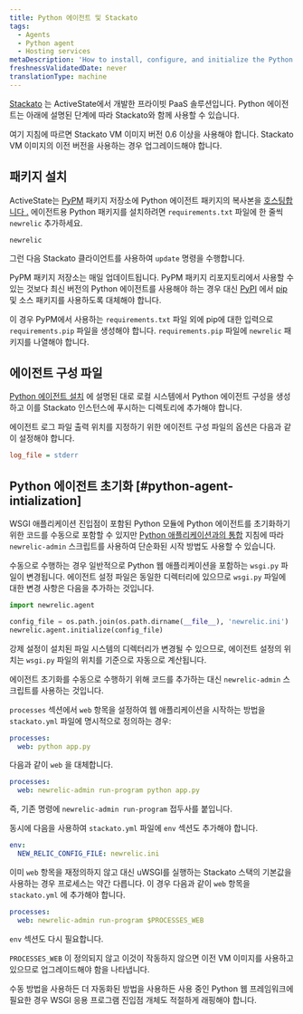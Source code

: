 ```yaml
---
title: Python 에이전트 및 Stackato
tags:
  - Agents
  - Python agent
  - Hosting services
metaDescription: 'How to install, configure, and initialize the Python agent with ActiveState''s Stackato solution.'
freshnessValidatedDate: never
translationType: machine
---
```


[Stackato](http://www.activestate.com/cloud) 는 ActiveState에서 개발한 프라이빗 PaaS 솔루션입니다. Python 에이전트는 아래에 설명된 단계에 따라 Stackato와 함께 사용할 수 있습니다.

여기 지침에 따르면 Stackato VM 이미지 버전 0.6 이상을 사용해야 합니다. Stackato VM 이미지의 이전 버전을 사용하는 경우 업그레이드해야 합니다.

## 패키지 설치

ActiveState는 [PyPM](http://code.activestate.com/pypm) 패키지 저장소에 Python 에이전트 패키지의 복사본을 [호스팅합니다 .](http://code.activestate.com/pypm/newrelic/) 에이전트용 Python 패키지를 설치하려면 `requirements.txt` 파일에 한 줄씩 `newrelic` 추가하세요.

```
newrelic
```

그런 다음 Stackato 클라이언트를 사용하여 `update` 명령을 수행합니다.

PyPM 패키지 저장소는 매일 업데이트됩니다. PyPM 패키지 리포지토리에서 사용할 수 있는 것보다 최신 버전의 Python 에이전트를 사용해야 하는 경우 대신 [PyPI](http://pypi.python.org) 에서 [pip](http://www.pip-installer.org/en/latest/) 및 소스 패키지를 사용하도록 대체해야 합니다.

이 경우 PyPM에서 사용하는 `requirements.txt` 파일 외에 pip에 대한 입력으로 `requirements.pip` 파일을 생성해야 합니다. `requirements.pip` 파일에 `newrelic` 패키지를 나열해야 합니다.

## 에이전트 구성 파일

[Python 에이전트 설치](/docs/agents/python-agent/installation-and-configuration/python-agent-installation) 에 설명된 대로 로컬 시스템에서 Python 에이전트 구성을 생성하고 이를 Stackato 인스턴스에 푸시하는 디렉토리에 추가해야 합니다.

에이전트 로그 파일 출력 위치를 지정하기 위한 에이전트 구성 파일의 옵션은 다음과 같이 설정해야 합니다.

```ini
log_file = stderr
```

## Python 에이전트 초기화 [#python-agent-intialization]

WSGI 애플리케이션 진입점이 포함된 Python 모듈에 Python 에이전트를 초기화하기 위한 코드를 수동으로 포함할 수 있지만 [Python 애플리케이션과의 통합](/docs/agents/python-agent/installation-and-configuration/python-agent-integration) 지침에 따라 `newrelic-admin` 스크립트를 사용하여 단순화된 시작 방법도 사용할 수 있습니다.

수동으로 수행하는 경우 일반적으로 Python 웹 애플리케이션을 포함하는 `wsgi.py` 파일이 변경됩니다. 에이전트 설정 파일은 동일한 디렉터리에 있으므로 `wsgi.py` 파일에 대한 변경 사항은 다음을 추가하는 것입니다.

```py
import newrelic.agent

config_file = os.path.join(os.path.dirname(__file__), 'newrelic.ini')
newrelic.agent.initialize(config_file)
```

강제 설정이 설치된 파일 시스템의 디렉터리가 변경될 수 있으므로, 에이전트 설정의 위치는 `wsgi.py` 파일의 위치를 기준으로 자동으로 계산됩니다.

에이전트 초기화를 수동으로 수행하기 위해 코드를 추가하는 대신 `newrelic-admin` 스크립트를 사용하는 것입니다.

`processes` 섹션에서 `web` 항목을 설정하여 웹 애플리케이션을 시작하는 방법을 `stackato.yml` 파일에 명시적으로 정의하는 경우:

```yml
processes:
  web: python app.py
```

다음과 같이 `web` 을 대체합니다.

```yml
processes:
  web: newrelic-admin run-program python app.py
```

즉, 기존 명령에 `newrelic-admin run-program` 접두사를 붙입니다.

동시에 다음을 사용하여 `stackato.yml` 파일에 `env` 섹션도 추가해야 합니다.

```yml
env:
  NEW_RELIC_CONFIG_FILE: newrelic.ini
```

이미 `web` 항목을 재정의하지 않고 대신 uWSGI를 실행하는 Stackato 스택의 기본값을 사용하는 경우 프로세스는 약간 다릅니다. 이 경우 다음과 같이 `web` 항목을 `stackato.yml` 에 추가해야 합니다.

```yml
processes:
  web: newrelic-admin run-program $PROCESSES_WEB
```

`env` 섹션도 다시 필요합니다.

`PROCESSES_WEB` 이 정의되지 않고 이것이 작동하지 않으면 이전 VM 이미지를 사용하고 있으므로 업그레이드해야 함을 나타냅니다.

수동 방법을 사용하든 더 자동화된 방법을 사용하든 사용 중인 Python 웹 프레임워크에 필요한 경우 WSGI 응용 프로그램 진입점 개체도 적절하게 래핑해야 합니다.